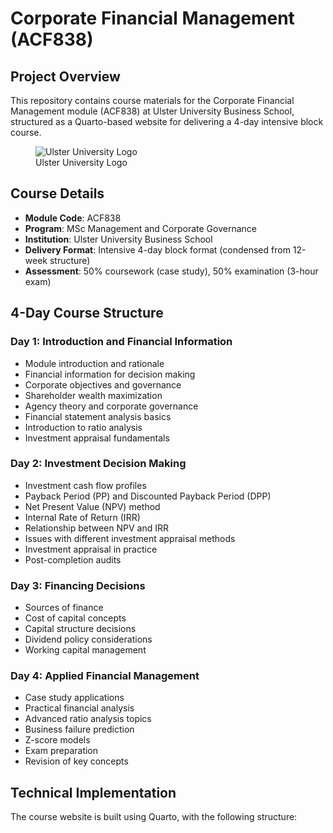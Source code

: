 # Corporate Financial Management (ACF838)

## Project Overview
This repository contains course materials for the Corporate Financial Management module (ACF838) at Ulster University Business School, structured as a Quarto-based website for delivering a 4-day intensive block course.

![Ulster University Logo](https://www.ulster.ac.uk/__data/assets/image/0006/1365849/Ulster-University-Logo.png)

## Course Details
- **Module Code**: ACF838
- **Program**: MSc Management and Corporate Governance
- **Institution**: Ulster University Business School
- **Delivery Format**: Intensive 4-day block format (condensed from 12-week structure)
- **Assessment**: 50% coursework (case study), 50% examination (3-hour exam)

## 4-Day Course Structure

### Day 1: Introduction and Financial Information
- Module introduction and rationale
- Financial information for decision making
- Corporate objectives and governance
- Shareholder wealth maximization
- Agency theory and corporate governance
- Financial statement analysis basics
- Introduction to ratio analysis
- Investment appraisal fundamentals

### Day 2: Investment Decision Making
- Investment cash flow profiles
- Payback Period (PP) and Discounted Payback Period (DPP)
- Net Present Value (NPV) method
- Internal Rate of Return (IRR)
- Relationship between NPV and IRR
- Issues with different investment appraisal methods
- Investment appraisal in practice
- Post-completion audits

### Day 3: Financing Decisions
- Sources of finance
- Cost of capital concepts
- Capital structure decisions
- Dividend policy considerations
- Working capital management

### Day 4: Applied Financial Management
- Case study applications
- Practical financial analysis
- Advanced ratio analysis topics
- Business failure prediction
- Z-score models
- Exam preparation
- Revision of key concepts

## Technical Implementation

The course website is built using Quarto, with the following structure: